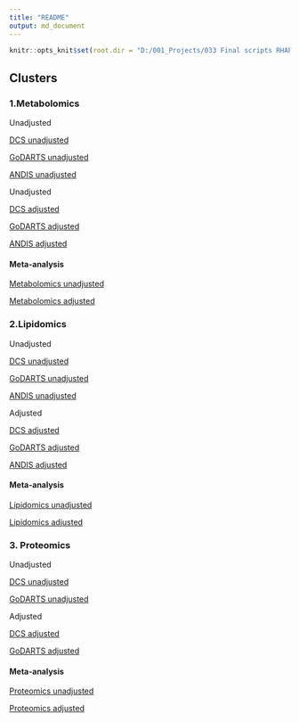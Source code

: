 ```yaml
---
title: "README"
output: md_document
---
```


```r
knitr::opts_knit$set(root.dir = "D:/001_Projects/033 Final scripts RHAPSODY/")
```

## Clusters

### 1.Metabolomics 

Unadjusted

[DCS unadjusted](https://github.com/roderickslieker/RHAPSODY/blob/master/001%20Clusters/000-DCS_GLM_metabolomics_OneVsAll.md)

[GoDARTS unadjusted](https://github.com/roderickslieker/RHAPSODY/blob/master/001%20Clusters/000-GoDARTS_GLM_metabolomics_OneVsAll.md)

[ANDIS unadjusted](https://github.com/roderickslieker/RHAPSODY/blob/master/001%20Clusters/000%20ANDIS_GLM_metabolomics%20_OneVsAll.md)

Unadjusted

[DCS adjusted](https://github.com/roderickslieker/RHAPSODY/blob/master/001%20Clusters/000-DCS_GLM_metabolomics_OneVsAll_adjusted.md)

[GoDARTS adjusted](https://github.com/roderickslieker/RHAPSODY/blob/master/001%20Clusters/000-GoDARTS_GLM_metabolomics_OneVsAll_adjusted.md)

[ANDIS adjusted](https://github.com/roderickslieker/RHAPSODY/blob/master/001%20Clusters/000-ANDIS_GLM_metabolomics_OneVsAll_adjusted.md)


#### Meta-analysis

[Metabolomics unadjusted](https://github.com/roderickslieker/RHAPSODY/blob/master/001%20Clusters/001%20Combine_Metabolomics_GLM_Clusters.md)

[Metabolomics adjusted](https://github.com/roderickslieker/RHAPSODY/blob/master/001%20Clusters/001_Combine_Metabolomics_GLM_Clusters_Adjusted.md)

### 2.Lipidomics

Unadjusted

[DCS unadjusted](https://github.com/roderickslieker/RHAPSODY/blob/master/001%20Clusters/000%20DCS_GLM_lipidomics_OneVsAll.md)

[GoDARTS unadjusted](https://gihub.com/roderickslieker/RHAPSODY/blob/master/001%20Clusters/000%20GoDARTS_GLM_metabolomics_OneVsAll.Rmd)

[ANDIS unadjusted](https://github.com/roderickslieker/RHAPSODY/blob/master/001%20Clusters/000-ANDIS_GLM_lipidomics_OneVsAll.md)

Adjusted

[DCS adjusted](https://github.com/roderickslieker/RHAPSODY/blob/master/001%20Clusters/000-DCS_GLM_lipidomics_OneVsAll_adjusted.md)

[GoDARTS adjusted](https://github.com/roderickslieker/RHAPSODY/blob/master/001%20Clusters/000-GoDARTS_GLM_lipidomics_OneVsAll_adjusted.md)

[ANDIS adjusted](https://github.com/roderickslieker/RHAPSODY/blob/master/001%20Clusters/000-ANDIS_GLM_lipidomics_OneVsAll_adjusted.md)

#### Meta-analysis

[Lipidomics unadjusted](https://github.com/roderickslieker/RHAPSODY/blob/master/001%20Clusters/001_Combine_Lipidomics_GLM_Clusters.md)

[Lipidomics adjusted](https://github.com/roderickslieker/RHAPSODY/blob/master/001%20Clusters/001_Combine_Lipidomics_GLM_Clusters_Adjusted.md)


### 3. Proteomics

Unadjusted

[DCS unadjusted](https://github.com/roderickslieker/RHAPSODY/blob/master/001%20Clusters/000-DCS_GLM_somalogic_OneVsAll.md)

[GoDARTS unadjusted](https://github.com/roderickslieker/RHAPSODY/blob/master/001%20Clusters/000%20GoDARTS_GLM_somalogic_OneVsAll.md)

Adjusted

[DCS adjusted](https://github.com/roderickslieker/RHAPSODY/blob/master/001%20Clusters/000-DCS_GLM_somalogic_OneVsAll_adjusted.md)

[GoDARTS adjusted](https://github.com/roderickslieker/RHAPSODY/blob/master/001%20Clusters/000-GoDARTS_GLM_somalogic_OneVsAll_adjusted.md)

#### Meta-analysis

[Proteomics unadjusted](https://github.com/roderickslieker/RHAPSODY/blob/master/001%20Clusters/001%20Combine_Lipidomics_GLM_Clusters.md)

[Proteomics adjusted](https://github.com/roderickslieker/RHAPSODY/blob/master/001%20Clusters/001_Combine_Proteomics_GLM_Clusters_Adjusted.md)

